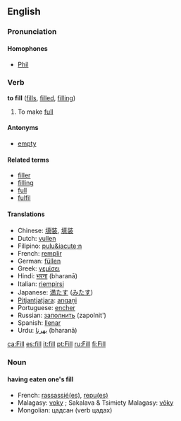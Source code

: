 ==English==
===Pronunciation===
====Homophones====
*[[Phil]]

===Verb===
'''to fill''' ([[fills]], [[filled]], [[filling]])

# To make [[full]]

====Antonyms====
*[[empty]]

====Related terms====
*[[filler]]
*[[filling]]
*[[full]]
*[[fulfil]]

====Translations====
*Chinese: [[填裝]], [[填装]]
*Dutch: [[vullen]]
*Filipino: [[pulu&iacute;n]]
*French: [[remplir]]
*German: [[füllen]]
*Greek: [[γεμίσει]]
*Hindi: [[भरना]] (bharanā)<!-- i also see bharnaa -->
*Italian: [[riempirsi]]
*Japanese: [[満たす]] ([[みたす]])
*[[Pitjantjatjara]]: [[angaṉi]]
*Portuguese: [[encher]]
*Russian: [[заполнить]] (zapolnit')
*Spanish: [[llenar]]
*Urdu: [[بھرنا]] (bharanā)<!-- i also see bharnaa -->

[[ca:Fill]]
[[es:fill]]
[[it:fill]]
[[pt:Fill]]
[[ru:Fill]]
[[fi:Fill]]

=== Noun ===
==== having eaten one's fill ====
*French: [[:fr:rassasier|rassassié(es)]], [[:fr:repaitre|repu(es)]]
*Malagasy: [[:mg:voky|voky]] ; Sakalava & Tsimiety Malagasy: [[:mg:voky|vôky]]
*Mongolian: цадсан (verb цадах)